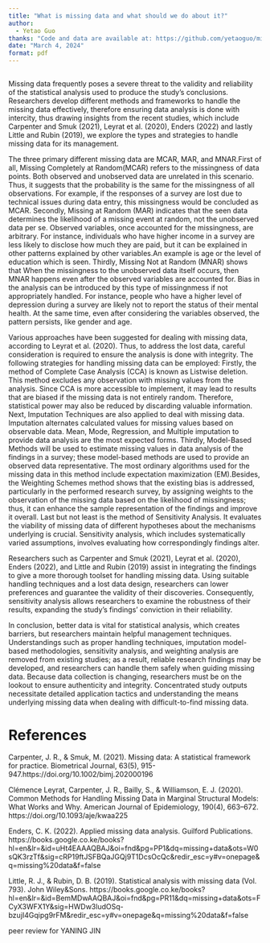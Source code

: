 ```yaml
---
title: "What is missing data and what should we do about it?"
author: 
  - Yetao Guo
thanks: "Code and data are available at: https://github.com/yetaoguo/miniessay8.git"
date: "March 4, 2024"
format: pdf 
---
```

  \newpage
---- 

  Missing data frequently poses a severe threat to the validity and reliability of the statistical analysis used to produce the study's conclusions. Researchers develop different methods and frameworks to handle the missing data effectively, therefore ensuring data analysis is done with intercity, thus drawing insights from the recent studies, which include Carpenter and Smuk (2021), Leyrat et al. (2020), Enders (2022) and lastly Little and Rubin (2019), we explore the types and strategies to handle missing data for its management.
  
  The three primary different missing data are MCAR, MAR, and MNAR.First of all, Missing Completely at Random(MCAR) refers to the missingness of data points. Both observed and unobserved data are unrelated in this scenario. Thus, it suggests that the probability is the same for the missingness of all observations. For example, if the responses of a survey are lost due to technical issues during data entry, this missingness would be concluded as MCAR. Secondly, Missing at Random (MAR) indicates that the seen data determines the likelihood of a missing event at random, not the unobserved data per se. Observed variables, once accounted for the missingness, are arbitrary. For instance, individuals who have higher income in a survey are less likely to disclose how much they are paid, but it can be explained in other patterns explained by other variables.An example is age or the level of education which is seen. Thirdly, Missing Not at Random (MNAR) shows that When the missingness to the unobserved data itself occurs, then MNAR happens even after the observed variables are accounted for. Bias in the analysis can be introduced by this type of missingnmess if not appropriately handled. For instance, people who have a higher level of depression during a survey are likely not to report the status of their mental health. At the same time, even after considering the variables observed, the pattern persists, like gender and age.
  
  Various approaches have been suggested for dealing with missing data, according to Leyrat et al. (2020). Thus, to address the lost data, careful consideration is required to ensure the analysis is done with integrity. The following strategies for handling missing data can be employed: Firstly, the method of Complete Case Analysis (CCA) is known as Listwise deletion. This method excludes any observation with missing values from the analysis. Since CCA is more accessible to implement, it may lead to results that are biased if the missing data is not entirely random. Therefore, statistical power may also be reduced by discarding valuable information. Next, Imputation Techniques are also applied to deal with missing data. Imputation alternates calculated values for missing values based on observable data. Mean, Mode, Regression, and Multiple imputation to provide data analysis are the most expected forms. Thirdly, Model-Based Methods will be used to estimate missing values in data analysis of the findings in a survey; these model-based methods are used to provide an observed data representative. The most ordinary algorithms used for the missing data in this method include expectation maximization (EM).Besides, the Weighting Schemes method shows that the existing bias is addressed, particularly in the performed research survey, by assigning weights to the observation of the missing data based on the likelihood of missingness; thus, it can enhance the sample representation of the findings and improve it overall. Last but not least is the method of Sensitivity Analysis. It evaluates the viability of missing data of different hypotheses about the mechanisms underlying is crucial. Sensitivity analysis, which includes systematically varied assumptions, involves evaluating how correspondingly findings alter. 
  
  Researchers such as Carpenter and Smuk (2021), Leyrat et al. (2020), Enders (2022), and Little and Rubin (2019) assist in integrating the findings to give a more thorough toolset for handling missing data. Using suitable handling techniques and a lost data design, researchers can lower preferences and guarantee the validity of their discoveries. Consequently, sensitivity analysis allows researchers to examine the robustness of their results, expanding the study's findings' conviction in their reliability.
  
  In conclusion, better data is vital for statistical analysis, which creates barriers, but researchers maintain helpful management techniques. Understandings such as proper handling techniques, imputation model-based methodologies, sensitivity analysis, and weighting analysis are removed from existing studies; as a result, reliable research findings may be developed, and researchers can handle them safely when guiding missing data. Because data collection is changing, researchers must be on the lookout to ensure authenticity and integrity. Concentrated study outputs necessitate detailed application tactics and understanding the means underlying missing data when dealing with difficult-to-find missing data.

  \newpage
  
# References

Carpenter, J. R., & Smuk, M. (2021). Missing data: A statistical framework for practice. Biometrical Journal, 63(5), 915-947.https://doi.org/10.1002/bimj.202000196  

Clémence Leyrat, Carpenter, J. R., Bailly, S., & Williamson, E. J. (2020). Common Methods for Handling Missing Data in Marginal Structural Models: What Works and Why. American Journal of Epidemiology, 190(4), 663–672. https://doi.org/10.1093/aje/kwaa225 

Enders, C. K. (2022). Applied missing data analysis. Guilford Publications. https://books.google.co.ke/books?hl=en&lr=&id=uHt4EAAAQBAJ&oi=fnd&pg=PP1&dq=missing+data&ots=W0sQK3rzTf&sig=cRP19ftJSFBQaJGQj9T1DcsOcQc&redir_esc=y#v=onepage&q=missing%20data&f=false 

Little, R. J., & Rubin, D. B. (2019). Statistical analysis with missing data (Vol. 793). John Wiley&Sons.  https://books.google.co.ke/books?hl=en&lr=&id=BemMDwAAQBAJ&oi=fnd&pg=PR11&dq=missing+data&ots=FCyX3WFX1Y&sig=HWDw3ludOSq-bzujI4Gqipg9rFM&redir_esc=y#v=onepage&q=missing%20data&f=false 

peer review for YANING JIN